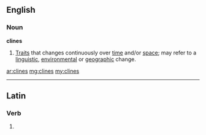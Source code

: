 ==English==

===Noun===
'''clines'''

# {{plural of|cline}} [[trait|Trait]]s that changes continuously over [[time]] and/or [[space]]; may refer to a [[linguistic]], [[environmental]] or [[geographic]] change.

[[ar:clines]]
[[mg:clines]]
[[my:clines]]

----
==Latin==

===Verb===
{{la-verb-form|clīnēs}}

# {{conjugation of|clino|clīnō|2|s|pres|act|sub|lang=la}}
{{count page|[[Wiktionary:Page count]]}}
{{rfc-auto}}